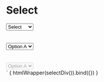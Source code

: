 
<Meta title="Form/Select" />

# Select

<div class="select">
  <select>
    <option disabled selected>Select</option>
    <option>Option A</option>
    <option>Option B</option>
  </select>
</div>
<br/><br/>
<div class="select">
  <select>
    <option disabled>Select</option>
    <option>Option A</option>
    <option>Option B</option>
  </select>
</div>
<br/><br/>
<div class="select">
  <select disabled>
    <option disabled>Select</option>
    <option>Option A</option>
    <option>Option B</option>
  </select>
</div>`

<Canvas mdxSource={selectDiv()}>
  <Story name="Default" height="200px" parameters={{
    design: figmaConfig('603%3A6')
  }}>{
    htmlWrapper(selectDiv()).bind({})
  }</Story>
</Canvas>
